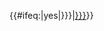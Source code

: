 {{#ifeq:{{{nolink|no}}}|yes|{{L1/core|4|{{{1|}}}|{{{2|}}}|{{{3|}}}|{{{4|}}}|pt={{{point|{{{pt|no}}}}}}}}|[[拉格朗日点#L4|{{L1/core|4|{{{1|}}}|{{{2|}}}|{{{3|}}}|{{{4|}}}|pt={{{point|{{{pt|no}}}}}}}}]]}}<noinclude>{{doc}}</noinclude>